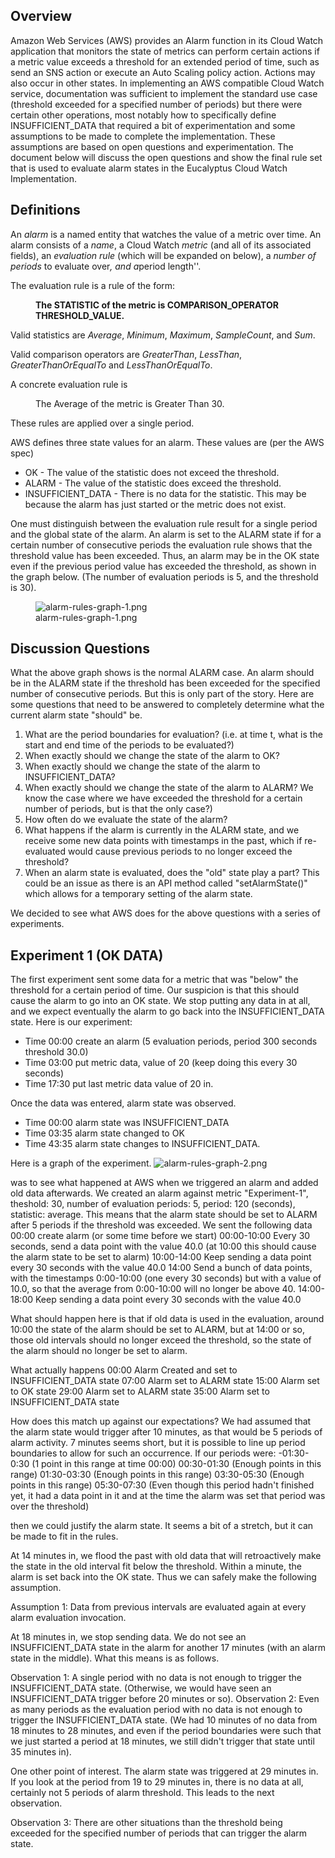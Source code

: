 ==Overview==

Amazon Web Services (AWS) provides an Alarm function in its Cloud Watch application that monitors the state of metrics can perform certain actions if a metric value exceeds a threshold for an extended period of time, such as send an SNS action or execute an Auto Scaling policy action.  Actions may also occur in other states.  In implementing an AWS compatible Cloud Watch service, documentation was sufficient to implement the standard use case (threshold exceeded for a specified number of periods) but there were certain other operations, most notably how to specifically define INSUFFICIENT_DATA that required a bit of experimentation and some assumptions to be made to complete the implementation.  These assumptions are based on open questions and experimentation.  The document below will discuss the open questions and show the final rule set that is used to evaluate alarm states in the Eucalyptus Cloud Watch Implementation.

==Definitions==

An ''alarm'' is a named entity that watches the value of a metric over time.  An alarm consists of a ''name'', a Cloud Watch ''metric'' (and all of its associated fields), an ''evaluation rule'' (which will be expanded on below), a ''number of periods'' to evaluate over'', and a ''period length''.  

The evaluation rule is a rule of the form: 
:'''The STATISTIC of the metric is COMPARISON_OPERATOR THRESHOLD_VALUE.'''

Valid statistics are ''Average'', ''Minimum'', ''Maximum'', ''SampleCount'', and ''Sum''.  

Valid comparison operators are ''GreaterThan'', ''LessThan'', ''GreaterThanOrEqualTo'' and ''LessThanOrEqualTo''.

A concrete evaluation rule is
:The Average of the metric is Greater Than 30.

These rules are applied over a single period.

AWS defines three state values for an alarm.  These values are (per the AWS spec)
*OK - The value of the statistic does not exceed the threshold.
*ALARM - The value of the statistic does exceed the threshold.
*INSUFFICIENT_DATA - There is no data for the statistic.  This may be because the alarm has just started or the metric does not exist.


One must distinguish between the evaluation rule result for a single period and the global state of the alarm.  An alarm is set to the ALARM state if for a certain number of consecutive periods the
evaluation rule shows that the threshold value has been exceeded.  Thus, an alarm may be in the OK state even if the previous period value has exceeded the threshold, as shown in the graph below.  (The number of evaluation periods is 5, and the threshold is 30).

[[File:alarm-rules-graph-1.png]]

==Discussion Questions==

What the above graph shows is the normal ALARM case.  An alarm should be in the ALARM state if the threshold has been exceeded for the specified number of consecutive periods.  But this is only part of the story.  Here are some questions that need to be answered to completely determine what the current alarm state "should" be.
# What are the period boundaries for evaluation?  (i.e. at time t, what is the start and end time of the periods to be evaluated?)
# When exactly should we change the state of the alarm to OK?  
# When exactly should we change the state of the alarm to INSUFFICIENT_DATA?
# When exactly should we change the state of the alarm to ALARM? We know the case where we have exceeded the threshold for a certain number of periods, but is that the only case?)
# How often do we evaluate the state of the alarm?
# What happens if the alarm is currently in the ALARM state, and we receive some new data points with timestamps in the past, which if re-evaluated would cause previous periods to no longer exceed the threshold? 
# When an alarm state is evaluated, does the "old" state play a part?  This could be an issue as there is an API method called "setAlarmState()" which allows for a temporary setting of the alarm state.

We decided to see what AWS does for the above questions with a series of experiments.

==Experiment 1 (OK DATA)==

The first experiment sent some data for a metric that was "below" the threshold for a certain period of time.  Our suspicion is that this should cause the alarm to go into an OK state.
We stop putting any data in at all, and we expect eventually the alarm to go back into the INSUFFICIENT_DATA state.
Here is our experiment:

*Time 00:00 create an alarm (5 evaluation periods, period 300 seconds threshold 30.0)
*Time 03:00 put metric data, value of 20 (keep doing this every 30 seconds)
*Time 17:30 put last metric data value of 20 in.

Once the data was entered, alarm state was observed.
*Time 00:00 alarm state was INSUFFICIENT_DATA
*Time 03:35 alarm state changed to OK
*Time 43:35 alarm state changes to INSUFFICIENT_DATA.

Here is a graph of the experiment.
[[File:alarm-rules-graph-2.png]]


was to see what happened at AWS when we triggered an alarm and added old data afterwards. We created an alarm against metric "Experiment-1", theshold: 30, number of evaluation periods: 5, period: 120 (seconds), statistic: average.  This means that the alarm state should be set to ALARM after 5 periods if the threshold was exceeded.  We sent the following data
00:00 create alarm (or some time before we start)
00:00-10:00 Every 30 seconds, send a data point with the value 40.0 (at 10:00 this should cause the alarm state to be set to alarm)
10:00-14:00 Keep sending a data point every 30 seconds with the value 40.0
14:00 Send a bunch of data points, with the timestamps 0:00-10:00 (one every 30 seconds) but with a value of 10.0, so that the average from 0:00-10:00 will no longer be above 40.
14:00-18:00 Keep sending a data point every 30 seconds with the value 40.0

What should happen here is that if old data is used in the evaluation, around 10:00 the state of the alarm should be set to ALARM, but at 14:00 or so, those old intervals should no longer exceed the
threshold, so the state of the alarm should no longer be set to alarm.

What actually happens
00:00 Alarm Created and set to INSUFFICIENT_DATA state
07:00 Alarm set to ALARM state
15:00 Alarm set to OK state
29:00 Alarm set to ALARM state
35:00 Alarm set to INSUFFICIENT_DATA state

How does this match up against our expectations?  We had assumed that the alarm state would trigger after 10 minutes, as that would be 5 periods of alarm activity.  7 minutes seems short, but it is possible to line up period boundaries to allow for such an occurrence.  If our periods were:
-01:30-0:30 (1 point in this range at time 00:00)
00:30-01:30 (Enough points in this range)
01:30-03:30 (Enough points in this range)
03:30-05:30 (Enough points in this range)
05:30-07:30 (Even though this period hadn't finished yet, it had a data point in it and at the time the alarm was set that period was over the threshold)

then we could justify the alarm state.  It seems a bit of a stretch, but it can be made to fit in the rules.

At 14 minutes in, we flood the past with old data that will retroactively make the state in the old interval fit below the threshold.  Within a minute, the alarm is set back into the OK state.
Thus we can safely make the following assumption.

Assumption 1: Data from previous intervals are evaluated again at every alarm evaluation invocation.  

At 18 minutes in, we stop sending data.  We do not see an INSUFFICIENT_DATA state in the alarm for another 17 minutes (with an alarm state in the middle).  What this means is as follows.

Observation 1: A single period with no data is not enough to trigger the INSUFFICIENT_DATA state.  (Otherwise, we would have seen an INSUFFICIENT_DATA trigger before 20 minutes or so).
Observation 2: Even as many periods as the evaluation period with no data is not enough to trigger the INSUFFICIENT_DATA state.  (We had 10 minutes of no data from 18 minutes to 28 minutes, and even if the period boundaries were such that we just started a period at 18 minutes, we still didn't trigger that state until 35 minutes in).

One other point of interest.  The alarm state was triggered at 29 minutes in.  If you look at the period from 19 to 29 minutes in, there is no data at all, certainly not 5 periods of alarm threshold.  This leads to the next observation.

Observation 3: There are other situations than the threshold being exceeded for the specified number of periods that can trigger the alarm state.














